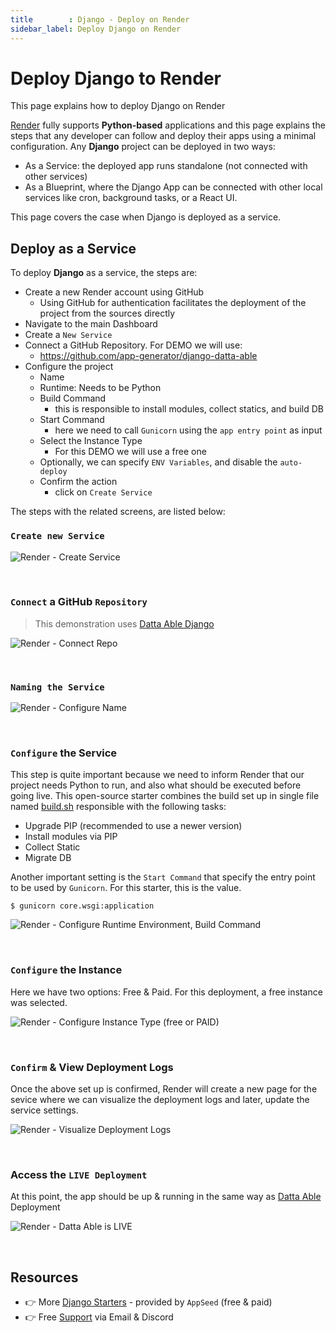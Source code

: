 ```yaml
---
title        : Django - Deploy on Render
sidebar_label: Deploy Django on Render
---
```


# Deploy Django to Render

<SubHeading color="#25c2a0">This page explains how to deploy Django on Render</SubHeading>

[Render](https://render.com/) fully supports **Python-based** applications and this page explains the steps that any developer can follow and deploy their apps using a minimal configuration. 
Any **Django** project can be deployed in two ways:

- As a Service: the deployed app runs standalone (not connected with other services)
- As a Blueprint, where the Django App can be connected with other local services like cron, background tasks, or a React UI. 

This page covers the case when Django is deployed as a service. 

## Deploy as a Service 

To deploy **Django** as a service, the steps are: 

- Create a new Render account using GitHub
  - Using GitHub for authentication facilitates the deployment of the project from the sources directly
- Navigate to the main Dashboard 
- Create a `New Service`
- Connect a GitHub Repository. For DEMO we will use: 
  - https://github.com/app-generator/django-datta-able
- Configure the project 
  - Name 
  - Runtime: Needs to be Python 
  - Build Command
    - this is responsible to install modules, collect statics, and build DB 
  - Start Command
    - here we need to call `Gunicorn` using the `app entry point` as input  
  - Select the Instance Type 
    - For this DEMO we will use a free one 
  - Optionally, we can specify `ENV Variables`, and disable the `auto-deploy`
  - Confirm the action 
    - click on `Create Service`

The steps with the related screens, are listed below: 

### `Create new Service`

![Render - Create Service](https://user-images.githubusercontent.com/51070104/227564422-e97977c4-d92f-4a25-9852-66ff25de793f.png)

<br />

### `Connect` a GitHub `Repository`

> This demonstration uses [Datta Able Django](https://github.com/app-generator/django-admin-datta)

![Render - Connect Repo](https://user-images.githubusercontent.com/51070104/227562328-8cb53fab-f5c2-4764-a693-3fd5743ac85e.png)

<br />

### `Naming the Service` 

![Render - Configure Name](https://user-images.githubusercontent.com/51070104/227562561-a794f42c-9d86-4192-9e94-4091ddf97e59.png)

<br />

### `Configure` the Service 

This step is quite important because we need to inform Render that our project needs Python to run, and also what should be executed before going live. 
This open-source starter combines the build set up in single file named [build.sh](https://github.com/app-generator/django-datta-able/blob/master/build.sh) responsible with the following tasks:

- Upgrade PIP (recommended to use a newer version)
- Install modules via PIP
- Collect Static 
- Migrate DB  

Another important setting is the `Start Command` that specify the entry point to be used by `Gunicorn`. For this starter, this is the value. 

`$ gunicorn core.wsgi:application`

![Render - Configure Runtime Environment, Build Command](https://user-images.githubusercontent.com/51070104/227562806-2149a7a7-e2e0-4e9e-bb95-1e28b3400b84.png)

<br />

### `Configure` the Instance

Here we have two options: Free & Paid. For this deployment, a free instance was selected. 

![Render - Configure Instance Type (free or PAID)](https://user-images.githubusercontent.com/51070104/227563102-250d7fab-ce8b-4bd2-8917-5bdd610bf4c5.png)

<br />

### `Confirm` & View Deployment Logs 

Once the above set up is confirmed, Render will create a new page for the sevice where we can visualize the deployment logs and later, update the service settings. 

![Render - Visualize Deployment Logs](https://user-images.githubusercontent.com/51070104/227563520-5cf26600-c0d4-417e-921e-ab0d1f3f80af.png)

<br />

### Access the `LIVE Deployment` 

At this point, the app should be up & running in the same way as [Datta Able](https://django-datta-able.appseed-srv1.com/) Deployment

![Render - Datta Able is LIVE](https://user-images.githubusercontent.com/51070104/227563947-1373ad49-87b5-4b7a-bcdb-1c9e5597731f.png)

<br />

## Resources

- 👉 More [Django Starters](https://appseed.us/apps/django/) - provided by `AppSeed` (free & paid)
- 👉 Free [Support](https://appseed.us/support/) via Email & Discord
